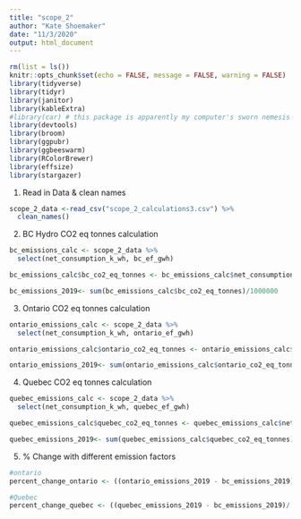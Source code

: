 ```yaml
---
title: "scope_2"
author: "Kate Shoemaker"
date: "11/3/2020"
output: html_document
---
```


```r
rm(list = ls())
knitr::opts_chunk$set(echo = FALSE, message = FALSE, warning = FALSE)
library(tidyverse)
library(tidyr)
library(janitor)
library(kableExtra)
#library(car) # this package is apparently my computer's sworn nemesis
library(devtools)
library(broom)
library(ggpubr)
library(ggbeeswarm)
library(RColorBrewer)
library(effsize)
library(stargazer)
```

1. Read in Data & clean names
```r
scope_2_data <-read_csv("scope_2_calculations3.csv") %>% 
  clean_names()
```

2. BC Hydro CO2 eq tonnes calculation
```r
bc_emissions_calc <- scope_2_data %>% 
  select(net_consumption_k_wh, bc_ef_gwh) 

bc_emissions_calc$bc_co2_eq_tonnes <- bc_emissions_calc$net_consumption_k_wh * bc_emissions_calc$bc_ef_gwh 

bc_emissions_2019<- sum(bc_emissions_calc$bc_co2_eq_tonnes)/1000000

```

3. Ontario CO2 eq tonnes calculation
```r
ontario_emissions_calc <- scope_2_data %>% 
  select(net_consumption_k_wh, ontario_ef_gwh) 

ontario_emissions_calc$ontario_co2_eq_tonnes <- ontario_emissions_calc$net_consumption_k_wh * ontario_emissions_calc$ontario_ef_gwh 

ontario_emissions_2019<- sum(ontario_emissions_calc$ontario_co2_eq_tonnes)/1000000
```

4. Quebec CO2 eq tonnes calculation
```r
quebec_emissions_calc <- scope_2_data %>% 
  select(net_consumption_k_wh, quebec_ef_gwh) 

quebec_emissions_calc$quebec_co2_eq_tonnes <- quebec_emissions_calc$net_consumption_k_wh * quebec_emissions_calc$quebec_ef_gwh 

quebec_emissions_2019<- sum(quebec_emissions_calc$quebec_co2_eq_tonnes)/1000000
```

5. % Change with different emission factors 
```r
#ontario
percent_change_ontario <- ((ontario_emissions_2019 - bc_emissions_2019)/ bc_emissions_2019)*100

```

```r
#Quebec
percent_change_quebec <- ((quebec_emissions_2019 - bc_emissions_2019)/ bc_emissions_2019)*100
```

